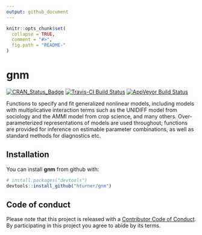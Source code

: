 ```yaml
---
output: github_document
---
```


<!-- README.md is generated from README.Rmd. Please edit that file -->

```r
knitr::opts_chunk$set(
  collapse = TRUE,
  comment = "#>",
  fig.path = "README-"
)
```

# gnm

[![CRAN_Status_Badge](http://www.r-pkg.org/badges/version/gnm)](https://cran.r-project.org/package=gnm)
[![Travis-CI Build Status](https://travis-ci.org/hturner/gnm.svg?branch=master)](https://travis-ci.org/hturner/gnm)
[![AppVeyor Build Status](https://ci.appveyor.com/api/projects/status/github/hturner/gnm?branch=master&svg=true)](https://ci.appveyor.com/project/hturner/gnm)

Functions to specify and fit generalized nonlinear models, including models with
multiplicative interaction terms such as the UNIDIFF model from sociology and 
the AMMI model from crop science, and many others.  Over-parameterized 
representations of models are used throughout; functions are provided for 
inference on estimable parameter combinations, as well as standard methods for 
diagnostics etc.

## Installation

You can install **gnm** from github with:

```r
# install.packages("devtools")
devtools::install_github("hturner/gnm")
```

## Code of conduct

Please note that this project is released with a 
[Contributor Code of Conduct](CONDUCT.md). By participating in this project you 
agree to abide by its terms.